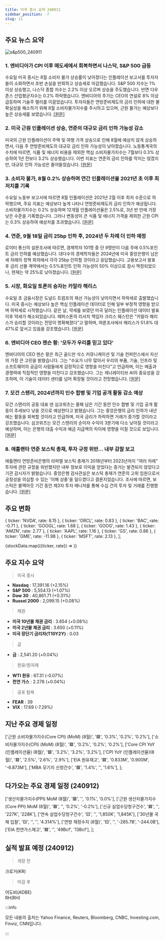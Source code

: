 ```yaml
---
title: 미국 증시 요약 240911
sidebar_position: -7
slug: 11
---
```


## 주요 뉴스 요약

![s&p500_240911](/map/240911.png)

### 1. **엔비디아가 CPI 이후 매도세에서 회복하면서 나스닥, S&P 500 급등**

수요일 미국 증시는 8월 소비자 물가 상승률이 낮아졌다는 인플레이션 보고서를 투자자들이 소화하면서 초반 손실을 만회하고 상승세로 마감했습니다. S&P 500 지수는 1% 이상 상승했고, 나스닥 종합 지수는 2.2% 이상 오르며 상승을 주도했습니다. 반면 다우존스 산업평균지수는 0.2% 하락했습니다. 엔비디아의 주가는 CEO의 연설로 8% 이상 급등하며 기술주 랠리를 이끌었습니다. 투자자들은 연방준비제도의 금리 인하에 대한 불확실성을 해소하기 위해 8월 소비자물가지수를 주시하고 있으며, 근원 물가는 예상보다 높은 상승세를 보였습니다. [[원문]](https://finance.yahoo.com/news/live/stock-market-today-nasdaq-sp-500-surge-as-nvidia-leads-bounce-back-from-post-cpi-sell-off-111124570.html)

### 2. **미국 근원 인플레이션 상승, 연준의 대규모 금리 인하 가능성 감소**

미국의 근원 인플레이션이 주택 및 여행 가격 상승으로 인해 8월에 예상치 않게 상승하면서, 다음 주 연방준비제도의 대규모 금리 인하 가능성이 낮아졌습니다. 노동통계국의 수치에 따르면, 식품 및 에너지 비용을 제외한 핵심 소비자물가지수는 7월보다 0.3% 상승하여 1년 전보다 3.2% 상승했습니다. 이번 지표는 연준의 금리 인하를 막지는 않겠지만, 대규모 인하 가능성은 줄어들었습니다. [[원문]](https://www.bloomberg.com/news/articles/2024-09-11/core-us-inflation-picks-up-as-housing-costs-continue-to-rise?srnd=phx-markets)

### 3. **소비자 물가, 8월 0.2% 상승하며 연간 인플레이션율 2021년 초 이후 최저치를 기록**

수요일 노동부 보고서에 따르면 8월 인플레이션은 2021년 2월 이후 최저 수준으로 하락했으며, 주요 지표는 예상보다 높게 나타나 연방준비제도의 금리 인하가 예상됩니다. 소비자물가지수는 0.2% 상승하며 12개월 인플레이션율은 2.5%로, 3년 반 만에 가장 낮은 수준을 기록했습니다. 그러나 변동성이 큰 식품 및 에너지 가격을 제외한 근원 CPI는 0.3% 상승하여 예상치를 초과했습니다. [[원문]](https://www.cnbc.com/2024/09/11/cpi-inflation-report-august-2024-.html)

### 4. **연준, 9월 18일 금리 25bp 인하 후, 2024년 두 차례 더 인하 예정**

로이터 통신의 설문조사에 따르면, 경제학자 101명 중 단 9명만이 다음 주에 0.5%포인트 금리 인하를 예상했습니다. 대다수의 경제학자들은 2024년에 미국 중앙은행이 남은 세 차례의 정책 회의에서 각각 25bp 인하할 것이라고 응답했습니다. 고용보고서 발표 후 금리 선물 계약에서는 0.5%포인트 인하 가능성이 50% 이상으로 잠시 책정되었으나, 현재는 약 25%로 낮아졌습니다. [[원문]](https://www.reuters.com/markets/us/fed-cut-rates-by-25-basis-points-sept-18-twice-more-2024-2024-09-10/)

### 5. **시장, 화요일 토론의 승자는 카말라 해리스**

수요일 초 금융시장은 도널드 트럼프의 재선 가능성이 낮아지면서 하락세로 출발했습니다. 미국 증시는 예상보다 높은 핵심 인플레이션 데이터로 인해 일부 부정적 영향을 받으며 하락세로 시작했습니다. 같은 날, 약세를 보였던 미국 달러는 인플레이션 데이터 발표 이후 약세가 해소되었습니다. 페퍼스톤의 리서치 책임자 크리스 웨스턴은 "카말라 해리스가 승리할 것이라는 전망이 명확해졌다"고 말하며, 여론조사에서 해리스가 51.8% 대 47%로 앞서고 있음을 강조했습니다. [[원문]](https://www.marketwatch.com/story/the-market-has-pronounced-a-winner-from-tuesdays-debate-and-its-kamala-harris-31d09125?&mod=home-page)

### 6. **엔비디아 CEO 젠슨 황: '모두가 우리를 믿고 있다'**

엔비디아의 CEO 젠슨 황은 최근 골드만 삭스 커뮤니케이션 및 기술 컨퍼런스에서 자신의 가장 큰 고민을 밝혔습니다. 그는 "수요가 너무 많아서 우리의 부품, 기술, 인프라 및 소프트웨어의 공급이 사람들에게 감정적으로 영향을 미친다"고 언급하며, 이는 매출과 경쟁력에 직접적인 영향을 미친다고 강조했습니다. 그는 제너레이티브 AI의 중요성을 강조하며, 이 기술이 데이터 센터를 넘어 확장될 것이라고 전망했습니다. [[원문]](https://finance.yahoo.com/news/nvidia-ceo-jensen-huang-everybody-is-counting-on-us-174749007.html)

### 7. **모건 스탠리, 2024년까지 인수 합병 및 기업 공개 활동 감소 예상**

모건 스탠리의 공동 대표 댄 심코위츠는 올해 남은 기간 동안 인수 합병 및 기업 공개 활동이 추세보다 낮을 것으로 예상한다고 밝혔습니다. 그는 중앙은행의 금리 인하가 내년에는 활동을 회복할 것이라고 언급하며, 미국 금리가 하락하면 거래가 증가할 것이라고 강조했습니다. 심코위츠는 모건 스탠리의 순이자 수익이 3분기에 다소 낮아질 것이라고 예상하며, 이는 은행의 대출 수익과 예금 지급액의 차이에 영향을 미칠 것으로 보입니다. [[원문]](https://www.reuters.com/markets/deals/morgan-stanley-expects-mergers-ipos-lag-trends-through-2024-2024-09-10/)

### 8. **애틀랜타 연준 보스틱 총재, 투자 규정 위반… 내부 감찰 보고**

애틀랜타 연방준비은행의 라파엘 보스틱 총재가 2018년부터 2023년까지 "여러 차례" 투자에 관한 규정을 위반했지만 내부 정보로 이익을 얻었다는 증거는 발견되지 않았다고 기관 감시자가 밝혔습니다. 중앙은행 감사관실은 보스틱 총재가 연준의 고위 임원으로서 공정성을 의심할 수 있는 '이해 상충'을 일으켰다고 결론지었습니다. 조사에 따르면, 보스틱은 블랙아웃 기간 동안 제3자 투자 매니저를 통해 수십 건의 투자 및 거래를 진행했습니다. [[원문]](https://www.marketwatch.com/story/atlanta-fed-president-raphael-bostic-broke-trading-rules-watchdog-finds-f7f96aa5?mod=home-page)

## 주요 변화

  { ticker: 'NVDA', rate: 8.15 },
  { ticker: 'ORCL', rate: 0.83 },
  { ticker: 'BAC', rate: -0.71 },
  { ticker: 'GOOGL', rate: 1.68 },
  { ticker: 'GOOG', rate: 1.43 },
  { ticker: 'AMZN', rate: 2.77 },
  { ticker: 'AAPL', rate: 1.16 },
  { ticker: 'GS', rate: 0.86 },
  { ticker: 'GME', rate: -11.98 },
  { ticker: 'MSFT', rate: 2.13 },
];

{stockData.map(({ticker, rate}) => <StockCardMini key={ticker} ticker={ticker} rate={rate}></StockCardMini>)}

## 주요 지수 요약

> 미국 증시

- **Nasdaq** : 17,391.16 (+2.15%)
- **S&P 500** : 5,554.13 (+1.07%)
- **Dow 30** : 40,861.71 (+0.31%)
- **Russel 2000** : 2,099.15 (+0.08%)

> 채권

- **미국 10년물 채권 금리** : 3.654 (+0.08%)
- **미국 2년물 채권 금리** : 3.650 (+0.11%)
- **미국 장단기 금리차(T10Y2Y)** : 0.03

> 금

- **금** : 2,541.20 (+0.04%)

> 원유/원자재

- **WTI 원유** : 67.31 (-0.07%)
- **천연 가스** : 2.278 (+0.04%)

> 공포 탐욕

- **FEAR** : 39
- **VIX** : 17.69 (-7.29%)

## 지난 주요 경제 일정

  ['근원 소비자물가지수(Core CPI) (MoM) (8월)', '🟥', '0.3%', '0.2%', '0.2%'],
  ['소비자물가지수(CPI) (MoM) (8월)', '🟥', '0.2%', '0.2%', '0.2%'],
  ['Core CPI YoY (인플레이션율) (8월)', '🟥', '3.2%', '3.2%', '3.2%'],
  ['CPI YoY (인플레이션율)(8월)', '🟥', '2.5%', '2.6%', '2.9%'],
  ['EIA 원유재고', '🟥', '0.833M', '0.900M', '-6.873M'],
  ['MBA 모기지 신청건수', '🟩', '1.4%', '', '1.6%'],
];

<EconomicCalendar data={eventsData} />

## 다가오는 주요 경제 일정 (240912)

  ['생산자물가지수(PPI) MoM (8월)', '🟥', '', '0.1%', '0.0%'],
  ['근원 생산자물가지수(Core PPI) MoM (8월)', '🟥', '', '0.2%', '-0.2%'],
  ['신규 실업수당청구건수', '🟥', '', '227K', '228K'],
  ['연속 실업수당청구건수', '🟨', '', '1,850K', '1,845K'],
  ['30년물 국채 입찰', '🟨', '', '', '4.314%'],
  ['연방 재정수지 (8월)', '🟨', '', '-285.7B', '-244.0B'],
  ['EIA 천연가스재고', '🟩', '', '49Bcf', '13Bcf'],
];

<EconomicCalendar data={nextEventsData} />

## 실적 발표 예정 (240912)

> 개장 전

크로거(KR)

> 마감 후

어도비(ADBE)  
RH(RH)

:::info

모든 내용의 출처는 Yahoo Finance, Reuters, Bloomberg, CNBC, Investing.com, Finviz, CNN입니다.

:::
